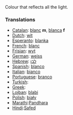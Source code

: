Colour that reflects all the light.

===Translations===

* [[Catalan]]: [[blanc]] '''m''', [[blanca]] '''f'''
* [[Dutch]]: [[wit]]
* [[Esperanto]]: [[blanka]]
* [[French]]: [[blanc]]
* [[Frisian]]: [[wyt]]
* [[German]]: [[weiss]]
* [[Hebrew]]: [[לבן]]
* [[Spanish]]: [[blanco]]
* [[Italian]]: [[bianco]]
* [[Portuguese]]: [[branco]]
* [[Turkish]]: [[]]
* [[Greek]]: [[]]
* [[Lojban]]: [[blabi]]
* [[Polish]]: [[biały]]
* [[Marathi]]:[[Pandhara]]
* [[Hindi]]:[[Safed]]